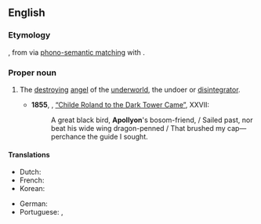 ==English==

===Etymology===
{{etyl|grc|en}} {{m|grc|Ἀπολλύων||Apollyon, the destroyer}}, from {{m|grc|ἀπόλλυμι||destroy}} via [[w:Phono-semantic matching|phono-semantic matching]] with {{bor|grc|hbo|אֲבַדּוֹן|tr=ʾaḇaddôn|t=destruction, ruin}}.

===Proper noun===
{{wikipedia}}
{{en-proper noun}}

# {{lb|en|demonology}} The [[destroying]] [[angel]] of the [[underworld]], the undoer or [[disintegrator]].
#* '''1855''', {{w|Robert Browning}}, [[s:Childe Roland to the Dark Tower Came|“Childe Roland to the Dark Tower Came”]], XXVII:
#*: A great black bird, '''Apollyon''''s bosom-friend, / Sailed past, nor beat his wide wing dragon-penned / That brushed my cap—perchance the guide I sought.

====Translations====
{{trans-top|The destroying angel of the underworld, the undoer or disintegrator}}
* Dutch: {{t|nl|Apollyon}}
* French: {{t|fr|Apollyon|m}}
* Korean: {{t|ko|아폴리온}}
{{trans-mid}}
* German: {{t+|de|Apollyon|m}}
* Portuguese: {{t|pt|Apolião|m}}, {{t|pt|Apolion|m}}
{{trans-bottom}}